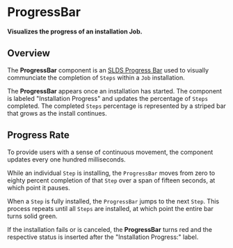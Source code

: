 
<Meta title="Jobs/ProgressBar/Docs" />

# ProgressBar

**Visualizes the progress of an installation Job.**

## Overview

The **ProgressBar** component is an
[SLDS Progress Bar](https://react.lightningdesignsystem.com/components/progress-bars/)
used to visually communciate the completion of `Steps` within a `Job`
installation.

The **ProgressBar** appears once an installation has started. The component is
labeled "Installation Progress" and updates the percentage of `Steps` completed.
The completed `Steps` percentage is represented by a striped bar that grows as
the install continues.

<Story
  id="jobs-progressbar-example--progress-bar-component&args=job:Started"
  height="125px"
/>

## Progress Rate

To provide users with a sense of continuous movement, the component updates
every one hundred milliseconds.

While an individual `Step` is installing, the `ProgressBar` moves from zero to
eighty percent completion of that `Step` over a span of fifteen seconds, at
which point it pauses.

When a `Step` is fully installed, the `ProgressBar` jumps to the next `Step`.
This process repeats until all `Steps` are installed, at which point the entire
bar turns solid green.

<Story
  id="jobs-progressbar-example--progress-bar-component&args=job:Complete"
  height="125px"
/>

If the installation fails or is canceled, the **ProgressBar** turns red and the
respective status is inserted after the "Installation Progress:" label.

<Story
  id="jobs-progressbar-example--progress-bar-component&args=job:Failed"
  height="125px"
/>
